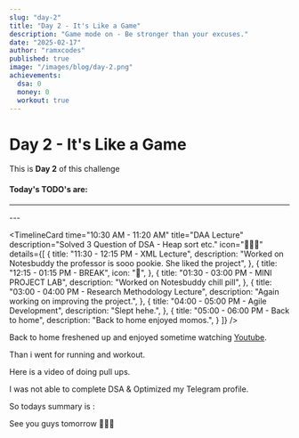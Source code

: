```yaml
---
slug: "day-2"
title: "Day 2 - It's Like a Game"
description: "Game mode on - Be stronger than your excuses." 
date: "2025-02-17"
author: "ramxcodes"
published: true
image: "/images/blog/day-2.png"
achievements:
  dsa: 0
  money: 0
  workout: true
---
```


# Day 2 - It's Like a Game

This is **Day 2** of this challenge

#### Today's TODO's are:

<Todo title="Continue Hunx course" status="TODO" />
<Todo title="Internship new project work" status="TODO" />
<Todo title="Running and workout" status="TODO" />
<Todo title="Optimized Telegram profile for CLients" status="TODO" />


---

<Sleep title="something" sleptFor="4.2" score="48" from="5:20 AM" to="9:00 AM" />
---
<TimelineCard 
  time="9:00 AM" 
  title="Woke Up" 
  description="Woke up and freshened up." 
  icon="🌅"
  details={[
    { 
      title: "9:00 - 9:50 AM - Ready for the college", 
      description: "Always in rush hehehehe.", 
    },
    { 
      title: "10:00 - 10:30 AM - Reached College", 
      description: "Hush some how.", 
    }
  ]}
/>

<TimelineCard 
  time="10:30 AM - 11:20 AM" 
  title="DAA Lecture" 
  description="Solved 3 Question of DSA - Heap sort etc." 
  icon="🧑🏻‍🎓"
  details={[
    { 
      title: "11:30 - 12:15 PM - XML Lecture", 
      description: "Worked on Notesbuddy the professor is sooo pookie. She liked the project", 
    },
    { 
      title: "12:15 - 01:15 PM - BREAK",
      icon: "🍔", 
    },
    { 
      title: "01:30 - 03:00 PM - MINI PROJECT LAB", 
      description: "Worked on Notesbuddy chill pill", 
    },
    { 
      title: "03:00 - 04:00 PM - Research Methodology Lecture", 
      description: "Again working on improving the project.", 
    },
    {
      title: "04:00 - 05:00 PM - Agile Development",
      description: "Slept hehe.",
    },
    {
      title: "05:00 - 06:00 PM - Back to home",
      description: "Back to home enjoyed momos.",
    }
  ]}
/>

Back to home freshened up and enjoyed sometime watching [Youtube](https://youtube.com).

Than i went for running and workout.

<Running achieved="1.16" goal="1" pace="8.56" duration="10:23" />

Here is a video of doing pull ups.

<YouTube src="https://www.youtube.com/shorts/jn25BaNBQR0" />

I was not able to complete DSA & Optimized my Telegram profile.

<Todo title="Continue Hunx course" status="failed" />
<Todo title="Internship new project work" status="completed" />
<Todo title="Running and workout" status="completed" />
<Todo title="Optimized Telegram profile for CLients" status="failed" />

So todays summary is :

<Activity dsa={0} money={0} workout={true} />

See you guys tomorrow 🙋🏻‍♂️